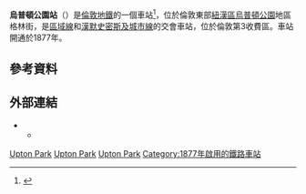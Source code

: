 {{NoteTA
|G1 = UK Places
|G2 = Transport
|G3 = TfL
}}
{{Infobox London station|symbol=underground
| name          = 烏普頓公園<br />Upton Park     
| alt_name      = 
| manager       = [[倫敦地鐵|倫敦地鐵]]
| manager1      =
| manager2      = 
| owner         =
| owner1        =
| owner2        =
| locale        = [[烏普頓公園|烏普頓公園]]
| borough       = [[紐漢區|紐漢區]]
| platforms     = 2
| fare_zone     = 3
| fare_zone_1   = 
| railcode      =
| railcode2     =
| tubecode      =
| image_name    = Upton Park tube station 1.jpg
| image_alt     =
| caption       = 格林街主入口
| latitude      = 51.535
| longitude     = 0.0344
| map_type      =
<!--
| tubeexits03   =
| tubeexits04   =
| tubeexits05   = 7.199
| tubeexits06   = 7.708
| tubeexits07   = {{increase}} 8.839 
| tubeexits08   = {{increase}} 9.590
| tubeexits09   = {{increase}} 10.359-->
}}
'''烏普頓公園站'''（{{lang-en|Upton Park tube station}}）是[[倫敦地鐵|倫敦地鐵]]的一個車站<ref name="uptonpark">{{cite web|url=http://www.martinstirrup.force9.co.uk/mp3boobies/boobies01uptonpark.htm |title=Two Stops from Upton Park |last= |first= |work= |publisher=Martin Stirrup |archiveurl=https://web.archive.org/web/20120426061737/http://www.martinstirrup.force9.co.uk/mp3boobies/boobies01uptonpark.htm |archivedate=2012-04-26 |deadurl=no }}</ref>，位於倫敦東部[[紐漢區|紐漢區]][[烏普頓公園|烏普頓公園]]地區格林街，是[[區域線|區域線]]和[[漢默史密斯及城市線|漢默史密斯及城市線]]的交會車站，位於倫敦第3收費區。車站開通於1877年。

==參考資料==
{{reflist}}
==外部連結==
{{commons category|Upton Park tube station}}
* {{cite web |url=http://www.ltmcollection.org/photos/ |publisher=London Transport Museum |title=Photographic Archive |archiveurl=https://web.archive.org/web/20080318210033/http://www.ltmcollection.org/photos/ |archivedate=2008-03-18 |deadurl=yes |accessdate=2016-02-28 }}
** {{ltmcollection|10/997210.jpg|Upton Park station, 1933}}

{{倫敦地鐵區域線}}
{{倫敦地鐵漢默史密斯及城市線}}

[[Category:區域線車站|Upton Park]]
[[Category:漢默史密斯及城市線車站|Upton Park]]
[[Category:紐漢區鐵路車站|Upton Park]]
[[Category:1877年啟用的鐵路車站|Category:1877年啟用的鐵路車站]]